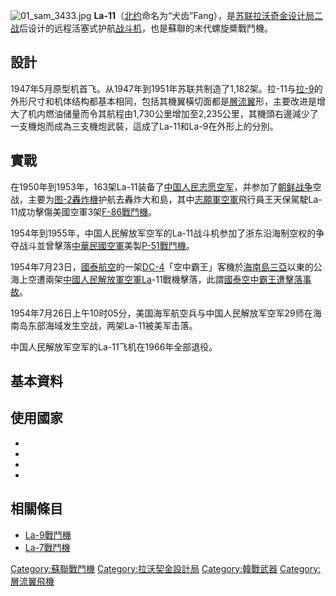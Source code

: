 {{unreferenced|time=2010-02-07T10:41:37+00:00}}

[[File:01_sam_3433.jpg|thumb]]
'''La-11'''（[[北约|北约]]命名为“犬齿”Fang），是[[苏联|苏联]][[拉沃奇金设计局|拉沃奇金设计局]][[二战|二战]]后设计的远程活塞式护航[[战斗机|战斗机]]，也是蘇聯的末代螺旋槳戰鬥機。

==設計==
1947年5月原型机首飞。从1947年到1951年苏联共制造了1,182架。拉-11与[[La-9战鬥机|拉-9]]的外形尺寸和机体结构都基本相同，包括其機翼橫切面都是[[層流翼|層流翼]]形，主要改进是增大了机内燃油储量而令其航程由1,730公里增加至2,235公里，其機頭右邊減少了一支機炮而成為三支機炮武裝，這成了La-11和La-9在外形上的分別。

==實戰==
在1950年到1953年，163架La-11装备了[[中国人民志愿空军|中国人民志愿空军]]，并参加了[[朝鲜战争|朝鲜战争]]空战，主要为[[图-2轟炸機|图-2轟炸機]]护航去轟炸大和島，其中[[中國人民志願軍|志願軍空軍]]飛行員王天保駕駛La-11成功擊傷美國空軍3架[[F-86戰鬥機|F-86戰鬥機]]。

1954年到1955年，中国人民解放军空军的La-11战斗机参加了浙东沿海制空权的争夺战斗並曾擊落[[中華民國空軍|中華民國空軍]]美製[[P-51戰鬥機|P-51戰鬥機]]。

1954年7月23日，[[國泰航空|國泰航空]]的一架[[DC-4|DC-4]]「空中霸王」客機於[[海南島|海南島]][[三亞|三亞]]以東的公海上空遭兩架[[中國人民解放軍空軍|中國人民解放軍空軍]]La-11戰機擊落，此謂[[國泰空中霸王遭擊落事故|國泰空中霸王遭擊落事故]]。

1954年7月26日上午10时05分，美国海军航空兵与中国人民解放军空军29师在海南岛东部海域发生空战，两架La-11被美军击落。

中国人民解放军空军的La-11飞机在1966年全部退役。

==基本資料==
{{aircraft specifications
|
|plane or copter?=plane
|jet or prop?=prop
|crew=1
|length main=8.62 m
|length alt=28 ft 3 in
|span main=9.80 m
|span alt=32 ft 2 in
|height main=3.47 m
|height alt=11 ft 5 in
|area main=17.6 m²
|area alt=189 ft²
|empty weight main=2,780 kg
|empty weight alt=6,107 lb
|loaded weight main=3,730 kg
|loaded weight alt=8,223 lb
|max takeoff weight main=3,996 kg
|max takeoff weight alt=8,810 lb
|engine (prop)=[[Shvetsov_ASh-82|Shvetsov ASh-82]]FN
|type of prop=气冷星型两阶段机械增压直喷
|number of props=1
|power main=1,380 kW 
|power alt=1,850 hp
|max speed main=674 km/h
|max speed alt=419 mph
|max speed more=at altitude
|range main=2,235 km
|range alt=1,388 mi
|ceiling main=10,250 m
|ceiling alt=33,628 ft
|climb rate main=758 m/min
|climb rate alt=2,487 ft/min
|loading main=212 kg/m²
|loading alt=44 lb/ft²
|power/mass main=0.37 kW/kg
|power/mass alt=0.23 hp/lb
|armament=
* 3×23毫米[[NS-23機炮|NS-23]]航炮，75发／门
}}

==使用國家==
{{Commons|Category:Lavochkin La-11}}
*{{USSR}}
*{{PRC}}
*{{DPRK}}
*{{Flag|Indonesia}}

==相關條目==
*[[La-9戰鬥機|La-9戰鬥機]]
*[[La-7戰鬥機|La-7戰鬥機]]

{{中国军用飞机}}

[[Category:蘇聯戰鬥機|Category:蘇聯戰鬥機]]
[[Category:拉沃契金設計局|Category:拉沃契金設計局]]
[[Category:韓戰武器|Category:韓戰武器]]
[[Category:層流翼飛機|Category:層流翼飛機]]
